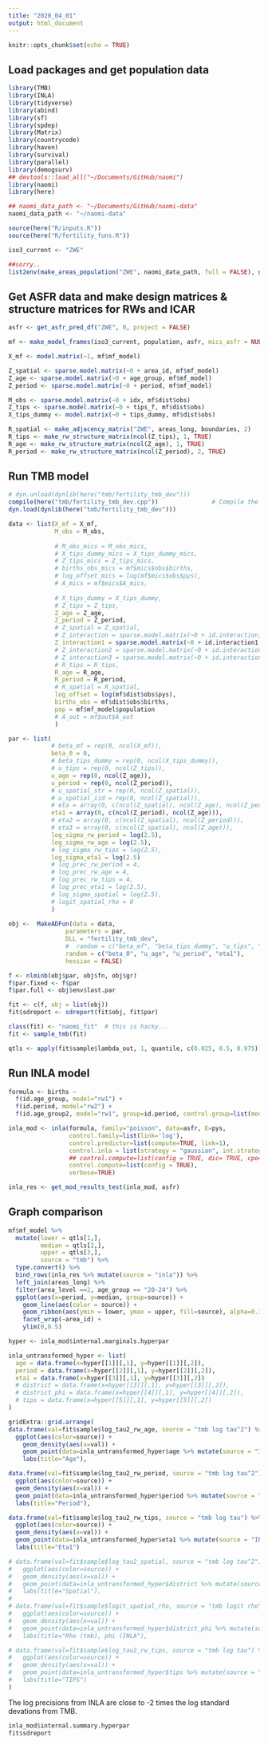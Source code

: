 ```yaml
---
title: "2020_04_01"
output: html_document
---
```


```r
knitr::opts_chunk$set(echo = TRUE)
```

## Load packages and get population data

```r
library(TMB)
library(INLA)
library(tidyverse)
library(abind)
library(sf)
library(spdep)
library(Matrix)
library(countrycode)
library(haven)
library(survival)
library(parallel)
library(demogsurv)
## devtools::load_all("~/Documents/GitHub/naomi")
library(naomi)
library(here)

## naomi_data_path <- "~/Documents/GitHub/naomi-data"
naomi_data_path <- "~/naomi-data"

source(here("R/inputs.R"))
source(here("R/fertility_funs.R"))

iso3_current <- "ZWE"

##sorry..
list2env(make_areas_population("ZWE", naomi_data_path, full = FALSE), globalenv())
```

## Get ASFR data and make design matrices & structure matrices for RWs and ICAR

```r

asfr <- get_asfr_pred_df("ZWE", 0, project = FALSE)

mf <- make_model_frames(iso3_current, population, asfr, mics_asfr = NULL) # I've done an ugly hack to make this function work at national level.

X_mf <- model.matrix(~1, mf$mf_model)

Z_spatial <- sparse.model.matrix(~0 + area_id, mf$mf_model)
Z_age <- sparse.model.matrix(~0 + age_group, mf$mf_model)
Z_period <- sparse.model.matrix(~0 + period, mf$mf_model)

M_obs <- sparse.model.matrix(~0 + idx, mf$dist$obs) 
Z_tips <- sparse.model.matrix(~0 + tips_f, mf$dist$obs)
X_tips_dummy <- model.matrix(~0 + tips_dummy, mf$dist$obs)

R_spatial <- make_adjacency_matrix("ZWE", areas_long, boundaries, 2)
R_tips <- make_rw_structure_matrix(ncol(Z_tips), 1, TRUE)
R_age <- make_rw_structure_matrix(ncol(Z_age), 1, TRUE)
R_period <- make_rw_structure_matrix(ncol(Z_period), 2, TRUE)

```

## Run TMB model

``` r

# dyn.unload(dynlib(here("tmb/fertility_tmb_dev")))
compile(here("tmb/fertility_tmb_dev.cpp"))               # Compile the C++ file
dyn.load(dynlib(here("tmb/fertility_tmb_dev")))

data <- list(X_mf = X_mf,
             M_obs = M_obs,
             
             # M_obs_mics = M_obs_mics,
             # X_tips_dummy_mics = X_tips_dummy_mics,
             # Z_tips_mics = Z_tips_mics,
             # births_obs_mics = mf$mics$obs$births,
             # log_offset_mics = log(mf$mics$obs$pys),
             # A_mics = mf$mics$A_mics,
             
             # X_tips_dummy = X_tips_dummy,
             # Z_tips = Z_tips,
             Z_age = Z_age,
             Z_period = Z_period,
             # Z_spatial = Z_spatial,
             # Z_interaction = sparse.model.matrix(~0 + id.interaction, mf$mf_model),
             Z_interaction1 = sparse.model.matrix(~0 + id.interaction1, mf$mf_model),
             # Z_interaction2 = sparse.model.matrix(~0 + id.interaction2, mf$mf_model),
             # Z_interaction3 = sparse.model.matrix(~0 + id.interaction3, mf$mf_model),
             # R_tips = R_tips,
             R_age = R_age,
             R_period = R_period,
             # R_spatial = R_spatial,
             log_offset = log(mf$dist$obs$pys),
             births_obs = mf$dist$obs$births,
             pop = mf$mf_model$population
             # A_out = mf$out$A_out
             )

par <- list(
            # beta_mf = rep(0, ncol(X_mf)),
            beta_0 = 0,
            # beta_tips_dummy = rep(0, ncol(X_tips_dummy)),
            # u_tips = rep(0, ncol(Z_tips)),
            u_age = rep(0, ncol(Z_age)),
            u_period = rep(0, ncol(Z_period)),
            # u_spatial_str = rep(0, ncol(Z_spatial)),
            # u_spatial_iid = rep(0, ncol(Z_spatial)),
            # eta = array(0, c(ncol(Z_spatial), ncol(Z_age), ncol(Z_period))),
            eta1 = array(0, c(ncol(Z_period), ncol(Z_age))),
            # eta2 = array(0, c(ncol(Z_spatial), ncol(Z_period))),
            # eta3 = array(0, c(ncol(Z_spatial), ncol(Z_age))),
            log_sigma_rw_period = log(2.5),
            log_sigma_rw_age = log(2.5),
            # log_sigma_rw_tips = log(2.5),
            log_sigma_eta1 = log(2.5)
            # log_prec_rw_period = 4,
            # log_prec_rw_age = 4,
            # log_prec_rw_tips = 4,
            # log_prec_eta1 = log(2.5),
            # log_sigma_spatial = log(2.5),
            # logit_spatial_rho = 0
            )
             
obj <-  MakeADFun(data = data,
                parameters = par,
                DLL = "fertility_tmb_dev",
                #  random = c("beta_mf", "beta_tips_dummy", "u_tips", "u_age", "u_period", "u_spatial_str", "u_spatial_iid", "eta1", "eta2", "eta3"),
                random = c("beta_0", "u_age", "u_period", "eta1"),
                hessian = FALSE)

f <- nlminb(obj$par, obj$fn, obj$gr)
f$par.fixed <- f$par
f$par.full <- obj$env$last.par

fit <- c(f, obj = list(obj))
fit$sdreport <- sdreport(fit$obj, fit$par)

class(fit) <- "naomi_fit"  # this is hacky...
fit <- sample_tmb(fit)

qtls <- apply(fit$sample$lambda_out, 1, quantile, c(0.025, 0.5, 0.975))

```

## Run INLA model 

```r

formula <- births ~
  f(id.age_group, model="rw1") +
  f(id.period, model="rw2") +
  f(id.age_group2, model="rw1", group=id.period, control.group=list(model="rw2"))

inla_mod <- inla(formula, family="poisson", data=asfr, E=pys,
                 control.family=list(link='log'),
                 control.predictor=list(compute=TRUE, link=1),
                 control.inla = list(strategy = "gaussian", int.strategy = "eb"),
                 ## control.compute=list(config = TRUE, dic= TRUE, cpo=TRUE),
                 control.compute=list(config = TRUE),
                 verbose=TRUE)

inla_res <- get_mod_results_test(inla_mod, asfr)

```

## Graph comparison

```r

mf$mf_model %>%
  mutate(lower = qtls[1,],
         median = qtls[2,],
         upper = qtls[3,],
         source = "tmb") %>%
  type.convert() %>%
  bind_rows(inla_res %>% mutate(source = "inla")) %>%
  left_join(areas_long) %>%
  filter(area_level ==2, age_group == "20-24") %>%
  ggplot(aes(x=period, y=median, group=source)) +
    geom_line(aes(color = source)) +
    geom_ribbon(aes(ymin = lower, ymax = upper, fill=source), alpha=0.3) +
    facet_wrap(~area_id) +
    ylim(0,0.5)

```

```r

hyper <- inla_mod$internal.marginals.hyperpar

inla_untransformed_hyper <- list(
  age = data.frame(x=hyper[[1]][,1], y=hyper[[1]][,2]),
  period = data.frame(x=hyper[[2]][,1], y=hyper[[2]][,2]),
  eta1 = data.frame(x=hyper[[3]][,1], y=hyper[[3]][,2])
  # district = data.frame(x=hyper[[3]][,1], y=hyper[[3]][,2]),
  # district_phi = data.frame(x=hyper[[4]][,1], y=hyper[[4]][,2]),
  # tips = data.frame(x=hyper[[5]][,1], y=hyper[[5]][,2])
)

gridExtra::grid.arrange(
data.frame(val=fit$sample$log_tau2_rw_age, source = "tmb log tau^2") %>%
  ggplot(aes(color=source)) +
    geom_density(aes(x=val)) +
    geom_point(data=inla_untransformed_hyper$age %>% mutate(source = "INLA log precision"), aes(x=x, y=y)) +
    labs(title="Age"),

data.frame(val=fit$sample$log_tau2_rw_period, source = "tmb log tau^2") %>%
  ggplot(aes(color=source)) +
  geom_density(aes(x=val)) +
  geom_point(data=inla_untransformed_hyper$period %>% mutate(source = "INLA log precision"), aes(x=x, y=y)) +
  labs(title="Period"),

data.frame(val=fit$sample$log_tau2_rw_tips, source = "tmb log tau") %>%
  ggplot(aes(color=source)) +
  geom_density(aes(x=val)) +
  geom_point(data=inla_untransformed_hyper$eta1 %>% mutate(source = "INLA log precison"), aes(x=x, y=y)) +
  labs(title="Eta1")

# data.frame(val=fit$sample$log_tau2_spatial, source = "tmb log tau^2") %>%
#   ggplot(aes(color=source)) +
#   geom_density(aes(x=val)) +
#   geom_point(data=inla_untransformed_hyper$district %>% mutate(source = "INLA log precision"), aes(x=x, y=y)) +
#   labs(title="Spatial"),
# 
# data.frame(val=fit$sample$logit_spatial_rho, source = "tmb logit rho") %>%
#   ggplot(aes(color=source)) +
#   geom_density(aes(x=val)) +
#   geom_point(data=inla_untransformed_hyper$district_phi %>% mutate(source = "INLA logit phi"), aes(x=x, y=y)) +
#   labs(title="Rho (tmb), phi (INLA"),

# data.frame(val=fit$sample$log_tau2_rw_tips, source = "tmb log tau") %>%
#   ggplot(aes(color=source)) +
#   geom_density(aes(x=val)) +
#   geom_point(data=inla_untransformed_hyper$tips %>% mutate(source = "INLA log precison"), aes(x=x, y=y)) +
#   labs(title="TIPS")
)
```

The log precisions from INLA are close to -2 times the log standard devations from TMB.
```r
inla_mod$internal.summary.hyperpar
fit$sdreport
```
